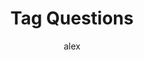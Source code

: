 ---
title: Tag Questions
type: 
  - lesson
  - post
slug: tag-questions/complete-lesson
mainCategories: 
  - english
subcategories: 
  - questions
tags:
  - informal
published: true
dates: 
  - 2023.02.21
author: alex
portraitImage: questionMarks-portrait.png
landscapeImage: questionMarks-landscape.png
alt: question marks around someones head
photographer:
comments: false
associated: 
description: Learn to ask a mini-question
--- 